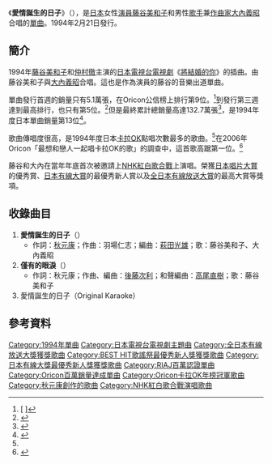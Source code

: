 {{Infobox Single 
| Name           = 愛情誕生的日子<br />{{lang|ja|愛が生まれた日}}
| Artist         = [[藤谷美和子|藤谷美和子]]、[[大內義昭|大內義昭]]
| Cover=愛が生まれた日.jpg
| Album          = 
| Released       = 1994年2月21日
| Format         = 8cm[[單曲|CD單曲]]
| Recorded       = 
| Genre          = [[J-POP|J-POP]]
| Length         = 
| Label          = [[古倫美亞音樂娛樂|古倫美亞]]
| Writer         = 
| Producer       = 
| Certification  = Million（[[日本唱片協會|日本唱片協會]]）
| Chart position = * 週間最高排行第5位（[[Oricon公信榜|Oricon]]）
*1994年度年間排行第13位（[[Oricon公信榜|Oricon]]）
| Last single    = 
| This single    = '''愛情誕生的日子''' <br />（1994年） 
| Next single    = 
{{Extra chronology 2
  | Artist         = [[藤谷美和子|藤谷美和子]]
  | Type           = single
  | Last single    = 
  | This single    = '''愛情誕生的日子''' <br />（1994年）
  | Next single    = [[Dried_Flower|Dried Flower]]<br />（1994年）
  }}
}}
《'''愛情誕生的日子'''》（{{lang-ja|'''愛が生まれた日'''}}），是[[日本|日本]]女性[[演員|演員]][[藤谷美和子|藤谷美和子]]和男性[[歌手|歌手]]兼[[作曲家|作曲家]][[大內義昭|大內義昭]]合唱的[[單曲|單曲]]。1994年2月21日發行。

==簡介==
1994年[[藤谷美和子|藤谷美和子]]和[[仲村徹|仲村徹]]主演的[[日本電視台|日本電視台]][[日本電視劇|電視劇]]《[[將結婚的你|將結婚的你]]》的插曲。由藤谷美和子與[[大內義昭|大內義昭]]合唱。這也是作為演員的藤谷的音樂出道單曲。

單曲發行首週的銷量只有5.1萬張，在Oricon公信榜上排行第9位。<ref>[{{Cite web |url=http://www.musictvprogram.com/corner-ranking-1994-3-7.html |script-title=ja:1994年3月7日付 シングルチャート TOP10 |accessdate=2010-12-15 |archive-date=2010-12-21 |archive-url=https://web.archive.org/web/20101221090807/http://musictvprogram.com/corner-ranking-1994-3-7.html |dead-url=no }} {{lang|ja|1994年3月7日付 シングルチャート TOP10}}]</ref>到發行第三週達到最高排行，也只有第5位。<ref>{{Cite web |url=http://www.musictvprogram.com/corner-ranking-1994-3-28.html |script-title=ja:1994年3月28日付 シングルチャート TOP10 |access-date=2010年12月15日 |archive-url=https://web.archive.org/web/20160602181856/http://www.musictvprogram.com/corner-ranking-1994-3-28.html |archive-date=2016年6月2日 |dead-url=yes }}</ref>但是最終累計總銷量高達132.7萬張<ref>{{Cite web |url=http://www.musictvprogram.com/corner-ranking-single.html |script-title=ja:歴代シングルランキング |access-date=2010-12-15 |archive-url=https://web.archive.org/web/20100827183309/http://www.musictvprogram.com/corner-ranking-single.html |archive-date=2010-08-27 |dead-url=yes }}</ref>，是1994年度日本單曲銷量第13位<ref name="oricon1994">{{Cite web |url=http://www.musictvprogram.com/corner-ranking-1994.html |script-title=ja:1994年間シングルランキング TOP100 |access-date=2010-12-15 |archive-url=https://web.archive.org/web/20110520131117/http://musictvprogram.com/corner-ranking-1994.html |archive-date=2011-05-20 |dead-url=yes }}</ref>。

歌曲傳唱度很高，是1994年度日本[[卡拉OK|卡拉OK]]點唱次數最多的歌曲。<ref name="oricon1994"/>在2006年Oricon「最想和戀人一起唱卡拉OK的歌」的調查中，這首歌高踞第一位。<ref>[http://rn.oricon.co.jp/news/ranking/22499/ {{lang|ja|恋人と一緒に歌いたいカラオケソングはこの曲！}}]</ref>

藤谷和大內在當年年底首次被邀請上[[NHK紅白歌合戰|NHK紅白歌合戰]]上演唱。榮獲[[日本唱片大賞|日本唱片大賞]]的優秀賞、[[日本有線大賞|日本有線大賞]]的最優秀新人賞以及[[全日本有線放送大賞|全日本有線放送大賞]]的最高大賞等獎項。

==收錄曲目==
# '''愛情誕生的日子'''（{{lang|ja|愛が生まれた日}}）
#*作詞：[[秋元康|秋元康]]；作曲：羽場仁志；編曲：[[萩田光雄|萩田光雄]]；歌：藤谷美和子、大內義昭
# '''僅有的眼淚'''（{{lang|ja|わずかの涙}}）
#*作詞：秋元康；作曲、編曲：[[後藤次利|後藤次利]]；和聲編曲：[[高尾直樹|高尾直樹]]；歌：藤谷美和子
# 愛情誕生的日子（Original Karaoke）

==參考資料==
{{reflist}}

{{BEST HIT歌謠祭大獎}}
{{BEST HIT歌謠祭最優秀新人獎}}
{{日本有線大獎最優秀新人獎}}
{{Oricon卡拉OK年榜冠軍|1994年}}

{{DEFAULTSORT:Ai ga Umare ta Nichi}}
[[Category:1994年單曲|Category:1994年單曲]]
[[Category:日本電視台電視劇主題曲|Category:日本電視台電視劇主題曲]]
[[Category:全日本有線放送大獎獲獎歌曲|Category:全日本有線放送大獎獲獎歌曲]]
[[Category:BEST_HIT歌謠祭最優秀新人獎獲獎歌曲|Category:BEST HIT歌謠祭最優秀新人獎獲獎歌曲]]
[[Category:日本有線大獎最優秀新人獎獲獎歌曲|Category:日本有線大獎最優秀新人獎獲獎歌曲]]
[[Category:RIAJ百萬認證單曲|Category:RIAJ百萬認證單曲]]
[[Category:Oricon百萬銷量達成單曲|Category:Oricon百萬銷量達成單曲]]
[[Category:Oricon卡拉OK年榜冠軍歌曲|Category:Oricon卡拉OK年榜冠軍歌曲]]
[[Category:秋元康創作的歌曲|Category:秋元康創作的歌曲]]
[[Category:NHK紅白歌合戰演唱歌曲|Category:NHK紅白歌合戰演唱歌曲]]